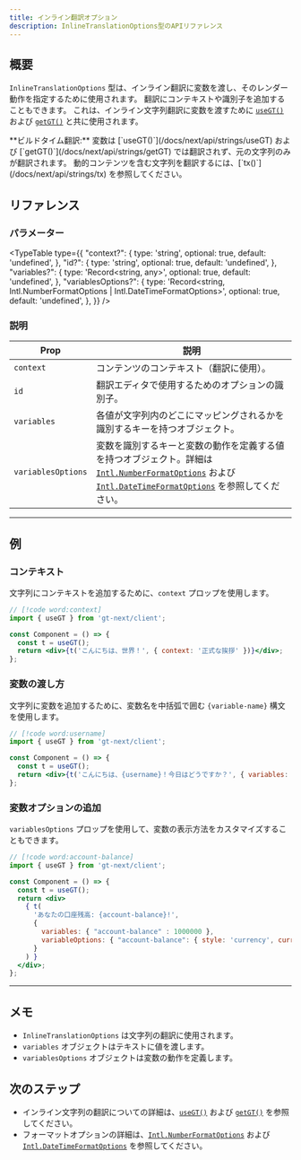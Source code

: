 ```yaml
---
title: インライン翻訳オプション
description: InlineTranslationOptions型のAPIリファレンス
---
```


## 概要

`InlineTranslationOptions` 型は、インライン翻訳に変数を渡し、そのレンダー動作を指定するために使用されます。
翻訳にコンテキストや識別子を追加することもできます。
これは、インライン文字列翻訳に変数を渡すために [`useGT()`](/docs/next/api/strings/useGT) および [`getGT()`](/docs/next/api/strings/getGT) と共に使用されます。

<Callout>
  **ビルドタイム翻訳:**
  変数は [`useGT()`](/docs/next/api/strings/useGT) および [`getGT()`](/docs/next/api/strings/getGT) では翻訳されず、元の文字列のみが翻訳されます。
  動的コンテンツを含む文字列を翻訳するには、[`tx()`](/docs/next/api/strings/tx) を参照してください。
</Callout>

## リファレンス

### パラメーター

<TypeTable
  type={{
    "context?": {
        type: 'string',
        optional: true,
        default: 'undefined',
    },
    "id?": {
        type: 'string',
        optional: true,
        default: 'undefined',
    },
    "variables?": {
        type: 'Record<string, any>',
        optional: true,
        default: 'undefined',
    },
    "variablesOptions?": {
        type: 'Record<string, Intl.NumberFormatOptions | Intl.DateTimeFormatOptions>',
        optional: true,
        default: 'undefined',
    },
  }}
/>

### 説明

| Prop | 説明 |
| ---- | ----------- |
| `context` | コンテンツのコンテキスト（翻訳に使用）。 |
| `id` | 翻訳エディタで使用するためのオプションの識別子。 |
| `variables` | 各値が文字列内のどこにマッピングされるかを識別するキーを持つオブジェクト。|
| `variablesOptions` | 変数を識別するキーと変数の動作を定義する値を持つオブジェクト。詳細は [`Intl.NumberFormatOptions`](https://developer.mozilla.org/en-US/docs/Web/JavaScript/Reference/Global_Objects/Intl/NumberFormat) および [`Intl.DateTimeFormatOptions`](https://developer.mozilla.org/en-US/docs/Web/JavaScript/Reference/Global_Objects/Intl/DateTimeFormat) を参照してください。 |

---

## 例

### コンテキスト

文字列にコンテキストを追加するために、`context` プロップを使用します。

```jsx title="Component.tsx"
// [!code word:context]
import { useGT } from 'gt-next/client';

const Component = () => {
  const t = useGT();
  return <div>{t('こんにちは、世界！', { context: '正式な挨拶' })}</div>;
};
```


### 変数の渡し方

文字列に変数を追加するために、変数名を中括弧で囲む `{variable-name}` 構文を使用します。

```jsx title="Component.tsx"
// [!code word:username]
import { useGT } from 'gt-next/client';

const Component = () => {
  const t = useGT();
  return <div>{t('こんにちは、{username}！今日はどうですか？', { variables: { 'username' : 'Brian123' } })}</div>;
};
```

### 変数オプションの追加

`variablesOptions` プロップを使用して、変数の表示方法をカスタマイズすることもできます。
```jsx title="Component.tsx"
// [!code word:account-balance]
import { useGT } from 'gt-next/client';

const Component = () => {
  const t = useGT();
  return <div>
    { t(
      'あなたの口座残高: {account-balance}!',
      {
        variables: { "account-balance" : 1000000 },
        variableOptions: { "account-balance": { style: 'currency', currency: 'USD' } }
      }
    ) }
  </div>;
};
```


---

## メモ
 * `InlineTranslationOptions` は文字列の翻訳に使用されます。
 * `variables` オブジェクトはテキストに値を渡します。
 * `variablesOptions` オブジェクトは変数の動作を定義します。


## 次のステップ
 * インライン文字列の翻訳についての詳細は、[`useGT()`](/docs/next/api/strings/useGT) および [`getGT()`](/docs/next/api/strings/getGT) を参照してください。
 * フォーマットオプションの詳細は、[`Intl.NumberFormatOptions`](https://developer.mozilla.org/en-US/docs/Web/JavaScript/Reference/Global_Objects/Intl/NumberFormat) および [`Intl.DateTimeFormatOptions`](https://developer.mozilla.org/en-US/docs/Web/JavaScript/Reference/Global_Objects/Intl/DateTimeFormat) を参照してください。
